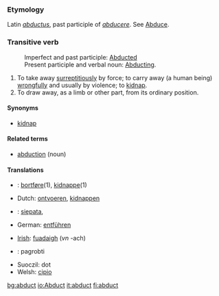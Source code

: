 ===Etymology===
Latin ''[[abductus]]'', past participle of ''[[abducere]]''. See [[Abduce]].
===Transitive verb===
:Imperfect and past participle:  [[Abducted]]<br>
:Present participle and verbal noun: [[Abducting]].
#To take away [[surreptitiously]] by force; to carry away (a human being) [[wrongfully]] and usually by violence; to [[kidnap]].
#To draw away, as a limb or other part, from its ordinary position.

====Synonyms====
*[[kidnap]]

====Related terms====
*[[abduction]] (noun)

====Translations====
{{top}}
* {{dk}}: [[bortføre]](1), [[kidnappe]](1)
*Dutch: [[ontvoeren]], [[kidnappen]]
*{{fi}}: [[siepata]],
*German: [[entführen]]
{{mid}}
*[[Irish]]: [[fuadaigh]] (''vn'' -ach)
* {{lt}}: pagrobti
*Suoczil: dot
*Welsh: [[cipio]]
{{bottom}}

[[bg:abduct]]
[[io:Abduct]]
[[it:abduct]]
[[fi:abduct]]